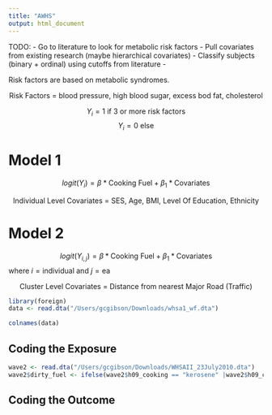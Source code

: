 ```yaml
---
title: "AWHS"
output: html_document
---
```


TODO:
- Go to literature to look for metabolic risk factors
- Pull covariates from existing research (maybe hierarchical covariates)
- Classify subjects (binary + ordinal) using cutoffs from literature 
- 

Risk factors are based on metabolic syndromes.

$$\text{Risk Factors = blood pressure, high blood sugar, excess bod fat, cholesterol}$$

$$Y_i = 1 \ \text{if 3 or more risk factors}$$
$$Y_i = 0\ \text{else}$$

# Model 1 
$$logit(Y_i) = \beta * \text{Cooking Fuel} + \beta_1 * \text{Covariates}$$

$$\text{Individual Level Covariates = SES, Age, BMI, Level Of Education, Ethnicity}$$

# Model 2
$$logit(Y_{i,j}) = \beta * \text{Cooking Fuel} + \beta_1 * \text{Covariates}$$
where $i=\text{individual}$ and $j=\text{ea}$

$$\text{Cluster Level Covariates = Distance from nearest Major Road (Traffic)}$$



```r
library(foreign)
data <- read.dta("/Users/gcgibson/Downloads/whsa1_wf.dta")

colnames(data)
```

## Coding the Exposure
```r
wave2 <- read.dta("/Users/gcgibson/Downloads/WHSAII_23July2010.dta")
wave2$dirty_fuel <- ifelse(wave2$h09_cooking == "kerosene" |wave2$h09_cooking == "charcoal" | wave2$h09_cooking == "coconut husk" |wave2$h09_cooking == "wood" |wave2$h09_cooking == "other" | wave2$h09_cooking == "none",1,0  )
```

## Coding the Outcome

```r


```
